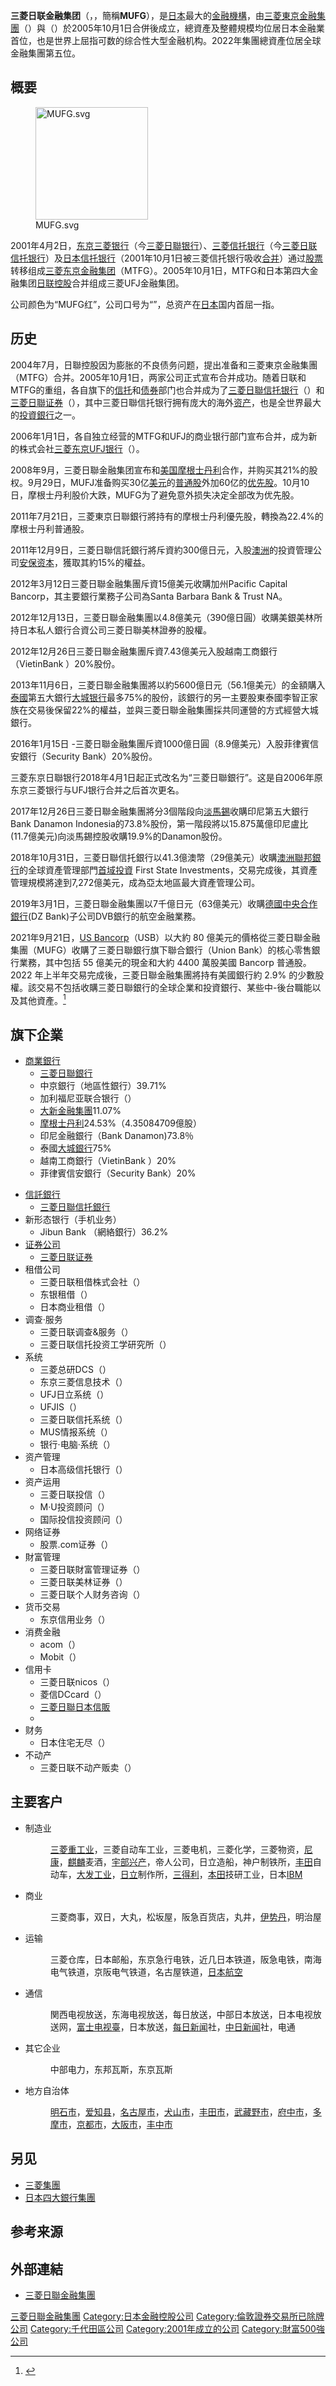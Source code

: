 {{Infobox company
| name = 株式會社三菱日聯金融集團<br><small>{{lang|ja|株式会社三菱UFJフィナンシャル・グループ}}</small>
| name_en = Mitsubishi UFJ Financial Group, Inc.
| logo = Mitsubishi UFJ Financial Group.svg
| logo_size = 225px
| logo_caption = 
| image = Bank of Tokyo-Mitsubishi UFJ 2012.JPG
| image_size = 250px
| image_caption = 位於[[東京|東京]][[丸之內|丸之內]]的總部大樓
| former_name =
| type = [[上市公司|上市公司]]
| trading_name = MUFG、三菱UFJ
| native_name = 
| native_name_lang = <!-- 公司名稱原文語言的ISO 639-1代碼。例如填寫「ja」表示日語。 -->
| other_name = 
| traded_as = {{tyo|8306}}<br />{{ose|8306}}<br />{{nse|8306}}<br />{{nyse|MUFG}}
| ISIN = 
| local_code_name = JP
| local_code = 4010001073486
| foundation = 2001年4月2日成立三菱東京金融集團<br>2005年10月1日三菱東京金融集團與日聯控股合併為三菱日聯金融集團
| location = {{JPN}} 〒100-8330<br />[[東京都|東京都]][[千代田區|千代田區]][[丸之內|丸之內]]二丁目7番1號
| key_people = {{link-ja|園潔|園潔}}（[[取締役|取締役]][[代表董事|代表]][[執行董事|執行役]][[會長|會長]]）<br />池谷幹男（取締役代表執行役副會長）<br />三毛兼承（取締役代表執行役副會長）<br />荒木三郎（代表執行役副會長）<br />{{link-ja|平野信行|平野信行}}（取締役代表執行役[[社長|社長]]集團[[CEO|CEO]]）
| area_served      = 银行、金融服务、证券、资产管理等
| industry         = [[金融|金融]]業
| products         = [[銀行|銀行]]等旗下企業之經營管理，戰略統籌
| revenue          = {{decrease}} 4,187.5亿日圓<small>（2017年）</small><ref name="report">{{cite web|author1=三菱日联金融集团|title=三菱日联金融集团2017年年度报告（基于美国会计准则）|url=https://www.mufg.jp/english/ir/annualreport/2017mufg/pdf/mar/ar2017.pdf|accessdate=2018-06-18|date=2017-07-14|language=en|archive-url=https://web.archive.org/web/20170809064058/http://www.mufg.jp/english/ir/annualreport/2017mufg/pdf/mar/ar2017.pdf|archive-date=2017-08-09|dead-url=yes}}</ref>
| operating_income = 
| net_income       = {{decrease}} 202.7亿日圓<small>（2017年）</small><ref name="report"/>
| num_employees    = 集團加總：78,282人（2009年）
| parent           = 
| market_value     = 集团加总：192兆9,931亿7,900万日圓
| subsid           = [[三菱日聯銀行|三菱日聯銀行]]<br />[[三菱日聯信託銀行|三菱日聯信託銀行]]<br />[[三菱日聯|三菱日聯]]
| major_shareholder= {{link-ja|日本マスタートラスト信託銀行}}（6.21%）<br/> {{link-ja|日本トラスティ・サービス信託銀行}}（5.30%）<br/>SSBTC CLIENT OMNIBUS ACCOUNT（2.66%）<br/>{{link-ja|日本トラスティ・サービス信託銀行}}（2.09%）<br/>{{link-ja|日本トラスティ・サービス信託銀行}}（1.81%）<br/>
| homepage         = {{url|https://www.mufg.jp}}
| footnotes        =
| width            = 325px
}}

'''三菱日联金融集团'''（{{jpn|j=三菱UFJフィナンシャル・グループ}}，{{lang-en|Mitsubishi UFJ Financial Group, Inc.}}，簡稱'''MUFG'''），是[[日本|日本]]最大的[[金融機構|金融機構]]，由[[三菱東京金融集團|三菱東京金融集團]]（{{lang|ja|三菱東京フィナンシャルグループ}}）與{{link-ja|日聯控股|UFJホールディングス}}（{{lang|ja|UFJホールディングス}}）於2005年10月1日合併後成立，總資產及整體規模均位居日本金融業首位，也是世界上屈指可数的综合性大型金融机构。2022年集團總資產位居全球金融集團第五位。

== 概要 ==
[[File:MUFG.svg|180px]]

2001年4月2日，[[东京三菱银行|东京三菱银行]]（今[[三菱日聯银行|三菱日聯银行]]）、[[三菱信托银行|三菱信托银行]]（今[[三菱日联信托银行|三菱日联信托银行]]）及[[日本信托银行|日本信托银行]]（2001年10月1日被三菱信托银行吸收[[并购|合并]]）通过[[股票|股票]]转移组成[[三菱东京金融集团|三菱东京金融集团]]（MTFG）。2005年10月1日，MTFG和日本第四大金融集团[[日联控股|日联控股]]合并组成三菱UFJ金融集团。

公司颜色为“MUFG红”，公司口号为“{{lang|en|Quality for You}}”，总资产在[[日本|日本]]国内首屈一指。

== 历史 ==
2004年7月，日聯控股因为膨胀的不良债务问题，提出准备和三菱東京金融集團（MTFG）合并。2005年10月1日，两家公司正式宣布合并成功。随着日联和MTFG的重组，各自旗下的[[信托基金|信托]]和[[债券|债券]]部门也合并成为了[[三菱日聯信托银行|三菱日聯信托银行]]（{{lang|en|Mitsubishi UFJ Trust and Banking Corporation}}）和[[三菱日聯证券|三菱日聯证券]]（{{lang|en|Mitsubishi UFJ Securities Co., Ltd.}}），其中三菱日聯信托银行拥有庞大的海外[[资产|资产]]，也是全世界最大的[[投資銀行|投資銀行]]之一。

2006年1月1日，各自独立经营的MTFG和UFJ的商业银行部门宣布合并，成为新的株式会社[[三菱日聯銀行|三菱东京UFJ银行]]（{{lang|en|The Bank of Tokyo-Mitsubishi UFJ}}）。

2008年9月，三菱日聯金融集团宣布和[[美国|美国]][[摩根士丹利|摩根士丹利]]合作，并购买其21%的股权。9月29日，MUFJ准备购买30亿[[美元|美元]]的[[普通股|普通股]]外加60亿的[[优先股|优先股]]。10月10日，摩根士丹利股价大跌，MUFG为了避免意外损失决定全部改为优先股。

2011年7月21日，三菱東京日聯銀行將持有的摩根士丹利優先股，轉換為22.4%的摩根士丹利普通股。

2011年12月9日，三菱日聯信託銀行將斥資約300億日元，入股[[澳洲|澳洲]]的投資管理公司[[安保资本|安保资本]]，獲取其約15%的權益。

2012年3月12日三菱日聯金融集團斥資15億美元收購加州Pacific Capital Bancorp，其主要銀行業務子公司為Santa Barbara Bank & Trust NA。

2012年12月13日，三菱日聯金融集團以4.8億美元（390億日圓）收購美銀美林所持日本私人銀行合資公司三菱日聯美林證券的股權。

2012年12月26日三菱日聯金融集團斥資7.43億美元入股越南工商銀行（VietinBank ）20%股份。

2013年11月6日，三菱日聯金融集團將以約5600億日元（56.1億美元）的金額購入[[泰國|泰國]]第五大銀行[[大城银行_(泰国)|大城银行]]最多75%的股份，該銀行的另一主要股東泰國李智正家族在交易後保留22%的權益，並與三菱日聯金融集團採共同運營的方式經營大城銀行。

2016年1月15日 -三菱日聯金融集團斥資1000億日圓（8.9億美元）入股菲律賓信安銀行（Security Bank）20%股份。

三菱东京日聯银行2018年4月1日起正式改名为“三菱日聯銀行”。这是自2006年原东京三菱银行与UFJ银行合并之后首次更名。

2017年12月26日三菱日聯金融集團將分3個階段向[[淡馬錫|淡馬錫]]收購印尼第五大銀行Bank Danamon Indonesia的73.8%股份，第一階段將以15.875萬億印尼盧比(11.7億美元)向淡馬錫控股收購19.9%的Danamon股份。

2018年10月31日，三菱日聯信托銀行以41.3億澳幣（29億美元）收購[[澳洲聯邦銀行|澳洲聯邦銀行]]的全球資產管理部門[[首域投資|首域投資]] First State Investments，交易完成後，其資產管理規模將達到7,272億美元，成為亞太地區最大資產管理公司。

2019年3月1日，三菱日聯金融集團以7千億日元（63億美元）收購[[德國中央合作銀行|德國中央合作銀行]](DZ Bank)子公司DVB銀行的航空金融業務。

2021年9月21日，[[US_Bancorp|US Bancorp]]（USB）以大約 80 億美元的價格從三菱日聯金融集團（MUFG）收購了三菱日聯銀行旗下聯合銀行（Union Bank）的核心零售銀行業務，其中包括 55 億美元的現金和大約 4400 萬股美國 Bancorp 普通股。 2022 年上半年交易完成後，三菱日聯金融集團將持有美國銀行約 2.9% 的少數股權。該交易不包括收購三菱日聯銀行的全球企業和投資銀行、某些中-後台職能以及其他資產。<ref>{{cite web|url=https://www.mg21.com/mufg.html|title=日本最大金融集团：三菱日联金融Mitsubishi UFJ Financial Group(MUFG)|publisher=美股之家|date=2021-09-20|access-date=2021-09-21|archive-date=2022-05-10|archive-url=https://web.archive.org/web/20220510004102/https://www.mg21.com/mufg.html}}</ref>

== 旗下企業 ==
* [[商業銀行|商業銀行]]
** [[三菱日聯銀行|三菱日聯銀行]]
** 中京銀行（地區性銀行）39.71%
** 加利福尼亚联合银行（{{lang|en|MUFG Union Bank}}）
** [[大新金融集團|大新金融集團]]11.07%
** [[摩根士丹利|摩根士丹利]]24.53%（4.35084709億股）
** 印尼金融銀行（Bank Danamon)73.8％
** 泰國[[大城銀行|大城銀行]]75%
** 越南工商銀行（VietinBank ）20%
** 菲律賓信安銀行（Security Bank）20%

* [[信託銀行|信託銀行]]
** [[三菱日联信托银行|三菱日聯信托銀行]]
* 新形态银行（手机业务）
** Jibun Bank （網絡銀行）36.2%
* [[证券公司|证券公司]]
** [[三菱日联证券|三菱日联证券]]
* 租借公司
** 三菱日联租借株式会社（{{lang|ja|三菱UFJリース}}）
** 东银租借（{{lang|ja|東銀リース}}）
** 日本商业租借（{{lang|ja|日本ビジネスリース}}）
* 调查·服务
** 三菱日联调查&服务（{{lang|ja|三菱UFJリサーチ&コンサルティング}}）
** 三菱日联信托投资工学研究所（{{lang|ja|三菱UFJトラスト投資工学研究所}}）
* 系统
** 三菱总研DCS（{{lang|ja|三菱総研DCS}}）
** 东京三菱信息技术（{{lang|ja|東京三菱インフォメーションテクノロジー}}）
** UFJ日立系统（{{lang|ja|UFJ日立システムズ}}）
** UFJIS（{{lang|ja|UFJIS株式会社}}）
** 三菱日联信托系统（{{lang|ja|三菱UFJトラストシステム}}）
** MUS情报系统（{{lang|ja|MUS情報システム}}）
** 银行·电脑·系统（{{lang|ja|バンク・コンピュータ・サービス}}）
* 资产管理
** 日本高级信托银行（{{lang|ja|日本マスタートラスト信託銀行}}）
* 资产运用
** 三菱日联投信（{{lang|ja|三菱UFJ投信}}）
** M·U投资顾问（{{lang|ja|エム・ユー投資顧問}}）
** 国际投信投资顾问（{{lang|ja|国際投信投資顧問}}）
* 网络证券
** 股票.com证券（{{lang|ja|カブドットコム証券}}）
* 財富管理
** 三菱日联財富管理证券（{{lang|ja|三菱UFJウェルスマネジメント証券}}）
** 三菱日联美林证券（{{lang|ja|三菱UFJメリルリンチPB証券}}）
** 三菱日联个人财务咨询（{{lang|ja|三菱UFJ個人財務アドバイザーズ}}）
* 货币交易
** 东京信用业务（{{lang|ja|東京クレジットサービス}}）
* 消费金融
** acom（{{lang|ja|アコム}}）
** Mobit（{{lang|ja|株式会社モビット}}）
* 信用卡
** 三菱日联nicos（{{lang|ja|三菱UFJニコス株式会社}}）
** 菱信DCcard（{{lang|ja|菱信ディーシーカード株式会社}}）
** [[三菱日聯日本信販|三菱日聯日本信販]]
**
* 财务
** 日本住宅无尽（{{lang|ja|日本住宅無尽}}）
* 不动产
** 三菱日联不动产贩卖（{{lang|ja|三菱UFJ不動産販売}}）

== 主要客户 ==
* 制造业
*: [[三菱重工业|三菱重工业]]，三菱自动车工业，三菱电机，三菱化学，三菱物资，[[尼康|尼康]]，[[麒麟|麒麟]]麦酒，[[宇部兴产|宇部兴产]]，帝人公司，日立造船，神户制铁所，[[丰田|丰田]]自动车，[[大发工业株式会社|大发工业]]，[[日立製作所|日立]]制作所，[[三得利|三得利]]，[[本田|本田]]技研工业，日本[[IBM|IBM]]
* 商业
*: 三菱商事，双日，大丸，松坂屋，阪急百货店，丸井，[[伊势丹|伊势丹]]，明治屋
* 运输
*: 三菱仓库，日本邮船，东京急行电铁，近几日本铁道，阪急电铁，南海电气铁道，京阪电气铁道，名古屋铁道，[[日本航空|日本航空]]
* 通信
*: 関西电视放送，东海电视放送，每日放送，中部日本放送，日本电视放送网，[[富士电视臺|富士电视臺]]，日本放送，[[每日新闻|每日新闻]]社，[[中日新闻|中日新闻]]社，电通
* 其它企业
*: 中部电力，东邦瓦斯，东京瓦斯
* 地方自治体
*: [[明石市|明石市]]，[[爱知县|爱知县]]，[[名古屋市|名古屋市]]，[[犬山市|犬山市]]，[[丰田市|丰田市]]，[[武藏野市|武藏野市]]，[[府中市_(東京都)|府中市]]，[[多摩市|多摩市]]，[[京都市|京都市]]，[[大阪市|大阪市]]，[[丰中市|丰中市]]

== 另见 ==
* [[三菱集團|三菱集團]]
* [[日本四大銀行集團|日本四大銀行集團]]

== 参考来源 ==
{{reflist}}

== 外部連結 ==
* [https://www.mufg.jp 三菱日聯金融集團]{{Wayback|url=https://www.mufg.jp/ |date=20180625154611 }}

{{TOPIX 100}}
{{日經平均指數}}
{{三菱集团}}
{{Authority control}}
[[Category:三菱日聯金融集團|]]
[[Category:日本金融控股公司|Category:日本金融控股公司]]
[[Category:倫敦證券交易所已除牌公司|Category:倫敦證券交易所已除牌公司]]
[[Category:千代田區公司|Category:千代田區公司]]
[[Category:2001年成立的公司|Category:2001年成立的公司]]
[[Category:財富500強公司|Category:財富500強公司]]